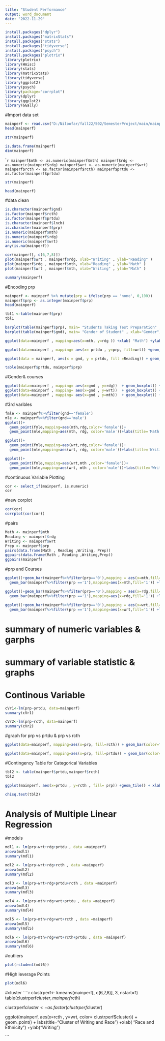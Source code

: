---
title: "Student Performance"
output: word_document
date: "2022-11-29"
---
```{r}
install.packages("dplyr")
install.packages("matrixStats")
install.packages("stats")
install.packages("tidyverse")
install.packages("psych")
install.packages("plotrix")
library(plotrix)
library(Hmisc) 
library(stats)
library(matrixStats)
library(tidyverse)
library(ggplot2)
library(psych)
library(package="corrplot")
library(dplyr)
library(ggplot2)
library(GGally)
```

#Import data set 
```{r}
mainperf <- read.csv("D:/Niloofar/fall22/502/SemesterProject/main/mainperf.csv")
head(mainperf)
```

```{r}
str(mainperf)

```

```{r}
is.data.frame(mainperf)
dim(mainperf)
```
````{r}
mainperf$mth <- as.numeric(mainperf$mth)
mainperf$rdg <- as.numeric(mainperf$rdg)
mainperf$wrt <- as.numeric(mainperf$wrt)
mainperf$rcth <- as.factor(mainperf$rcth)
mainperf$prtdu <- as.factor(mainperf$prtdu)
```

```{r}
str(mainperf)
```

```{r}
head(mainperf)
```

#data clean
```{r}
is.character(mainperf$gnd)
is.factor(mainperf$rcth)
is.factor(mainperf$prtdu)
is.character(mainperf$lnch)
is.character(mainperf$prp)
is.numeric(mainperf$mth)
is.numeric(mainperf$rdg)
is.numeric(mainperf$wrt)
any(is.na(mainperf))
```

```{r}
cor(mainperf[, c(6,7,8)])
plot(mainperf$wrt , mainperf$rdg, xlab="Writing" , ylab="Reading" )
plot(mainperf$rdg , mainperf$mth, xlab="Reading" , ylab="Math" )
plot(mainperf$wrt , mainperf$mth, xlab="Writing" , ylab="Math" )
```

```{r}
summary(mainperf)
```


#Encoding prp
```{r}
mainperf <- mainperf %>% mutate(prp = ifelse(prp == 'none', 0,100))
mainperf$prp <- as.integer(mainperf$prp)
head(mainperf)
```

```{r}
tbl1 <-table(mainperf$prp)
tbl1
```

```{r}
barplot(table(mainperf$prp), main= "Students Taking Test Preparation" , xlab="Test Preparation", ylab= "Number of Students")
barplot(table(mainperf$gnd), main= "Gender of Student" , xlab="Gender", ylab= "Number of Students")

```

```{r}
ggplot(data=mainperf , mapping=aes(x=mth, y=rdg )) +xlab( "Math") +ylab("Reading") +geom_point()

ggplot(data=mainperf , mapping= aes(x= prtdu , y=prp, fill=wrt)) +geom_tile() +xlab( "Reading") +ylab("Writing")

ggplot(data = mainperf, aes(x = gnd, y = prtdu, fill =Reading)) + geom_tile() +labs(title="Students Gender Vs. Their Parents Education") +xlab( "Gender") + ylab("Parents Education")

```


```{r}
table(mainperf$prtdu, mainperf$prp)
```

#Gender& courses
```{r}

ggplot(data=mainperf , mapping= aes(x=gnd , y=rdg))  + geom_boxplot() +xlab( "Gender") +ylab("Reading")
ggplot(data=mainperf , mapping= aes(x=gnd , y=wrt))  + geom_boxplot() +xlab( "Gender") +ylab("Writing")
ggplot(data=mainperf , mapping= aes(x=gnd , y=mth))  + geom_boxplot() +xlab( "Gender") +ylab("Math")
```

#3rd varibles
```{r}
fmle <- mainperf%>%filter(gnd=='female')
mle <- mainperf%>%filter(gnd=='male')
ggplot()+
  geom_point(fmle,mapping=aes(mth,rdg,color='female'))+
  geom_point(mle,mapping=aes(mth, rdg, color='male'))+labs(title='Math and Reading score') +xlab( "Math") +ylab("Reading")

ggplot()+
  geom_point(fmle,mapping=aes(wrt,rdg,color='female'))+
  geom_point(mle,mapping=aes(wrt, rdg, color='male'))+labs(title='Writing and Reading score') +xlab( "Writing") +ylab("Reading")

ggplot()+
  geom_point(fmle,mapping=aes(wrt,mth ,color='female'))+
  geom_point(mle,mapping=aes(wrt, mth , color='male'))+labs(title='Writing and Math score') +xlab( "Writing") +ylab("Math")

```

#continuous Variable Plotting
```{r}
cor <- select_if(mainperf, is.numeric)
cor
```


#new corplot
```{r}
cor(cor)
corrplot(cor(cor))

```

#pairs
```{r}
Math <- mainperf$mth
Reading <- mainperf$rdg
Writing <- mainperf$wrt
Prep <- mainperf$prp
pairs(data.frame(Math , Reading ,Writing, Prep))
ggpairs(data.frame(Math , Reading ,Writing,Prep))
ggpairs(mainperf)
```

#prp and Courses
```{r}
ggplot()+geom_bar(mainperf%>%filter(prp=='0'),mapping = aes(x=mth,fill='0'))+
  geom_bar(mainperf%>%filter(prp =='1'),mapping=aes(x=mth,fill='1')) +labs(title="Test Prepration for Math ") +xlab( "Math")

ggplot()+geom_bar(mainperf%>%filter(prp=='0'),mapping = aes(x=rdg,fill='0'))+
  geom_bar(mainperf%>%filter(prp =='1'),mapping=aes(x=rdg,fill='1')) +labs(title="Test Prepration for Reading") +xlab( "Reading")

ggplot()+geom_bar(mainperf%>%filter(prp=='0'),mapping = aes(x=wrt,fill='0'))+
  geom_bar(mainperf%>%filter(prp =='1'),mapping=aes(x=wrt,fill='1')) +labs(title="Test Prepration for Writing") +xlab( "Writing")
```

# summary of numeric variables & garphs

# summary of variable statistic & graphs

# Continous Variable 
```{r}
cVr1<-lm(prp~prtdu, data=mainperf)
summary(cVr1)
```
```{r}
cVr2<-lm(prp~rcth, data=mainperf)
summary(cVr2)
```

#graph for prp vs prtdu & prp vs rcth
```{r}
ggplot(data=mainperf, mapping=aes(x=prp, fill=rcth)) + geom_bar(color="black", position="dodge") + labs(title="Prepration and Race")  +xlab( "Prep") +ylab("Race and  Ethnicity")

ggplot(data=mainperf, mapping=aes(x=prp, fill=prtdu)) + geom_bar(color="black", position="dodge") + labs(title="Prepration and Parent Education")  +xlab( "Prepration") +ylab("Parent Education")

```

#Contingency Table for Categorical Variables
```{r}
tbl2 <- table(mainperf$prtdu,mainperf$rcth)
tbl2
```

```{r}
ggplot(mainperf, aes(x=prtdu , y=rcth , fill= prp)) +geom_tile() + xlab( "Parent Education") +ylab("Race and Ethnicity")
```


```{r}
chisq.test(tbl2)
```


# Analysis of Multiple Linear Regression
#models

```{r}
mdl1 <- lm(prp~wrt+rdg+prtdu , data =mainperf)
anova(mdl1) 
summary(mdl1)
```


```{r}
mdl2 <- lm(prp~wrt+rdg+rcth , data =mainperf)
anova(mdl2) 
summary(mdl2)

```


```{r}
mdl3 <- lm(prp~wrt+rdg+prtdu+rcth , data =mainperf)
anova(mdl3) 
summary(mdl3)
```

```{r}
mdl4 <- lm(prp~mth+rdg+wrt+prtdu , data =mainperf)
anova(mdl4) 
summary(mdl4)
```

```{r}
mdl5 <- lm(prp~mth+rdg+wrt+rcth , data =mainperf)
anova(mdl5) 
summary(mdl5)
```


```{r}

mdl6 <- lm(prp~mth+rdg+wrt+rcth+prtdu , data =mainperf)
anova(mdl6) 
summary(mdl6)
```

#outliers
```{r}
plot(rstudent(mdl6))
```


#High leverage Points
```{r}
plot(mdl6)

```



#cluster
````{r}
clustrperf<- kmeans(mainperf[, c(6,7,8)], 3, nstart=1)
table(clustrperf$cluster , mainperf$rcth)

clustrperf$cluster <- as.factor(clustrperf$cluster)

ggplot(mainperf, aes(x=rcth , y=wrt, color= clustrperf$cluster)) + geom_point() + labs(title="Cluster of Writing and Race")  +xlab( "Race and  Ethnicity") +ylab("Writing")



```




